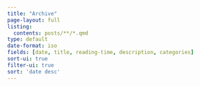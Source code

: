 ```yaml
---
title: "Archive"
page-layout: full
listing:
  contents: posts/**/*.qmd
type: default
date-format: iso
fields: [date, title, reading-time, description, categories]
sort-ui: true
filter-ui: true
sort: 'date desc'
---
```

